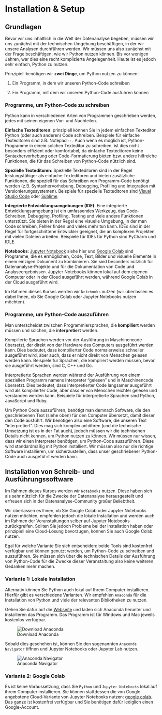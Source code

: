 # Installation & Setup

## Grundlagen

Bevor wir uns inhaltlich in die Welt der Datenanalyse begeben, müssen wir uns zunächst mit der technischen Umgebung beschäftigen, in der wir unsere Analysen durchführen werden. Wir müssen uns also zunächst mit der Frage beschäftigen, wie wir Python nutzen können. Bis vor wenigen Jahren, war dies eine recht komplizierte Angelegenheit. Heute ist es jedoch sehr einfach, Python zu nutzen.

Prinzipiell benötigen wir __zwei Dinge__, um Python nutzen zu können:

1. Ein Programm, in dem wir unseren Python-Code schreiben

2. Ein Programm, mit dem wir unseren Python-Code ausführen können

### Programme, um Python-Code zu schreiben

Python kann in verschiedenen Arten von Programmen geschrieben werden, jedes mit seinen eigenen Vor- und Nachteilen.

__Einfache Texteditoren__: prinzipiell können Sie in jedem einfachen Texteditor Python (oder auch anderen) Code schreiben. Beispiele für einfache Texteditoren sind z.B. Notepad++. Auch wenn es möglich ist, Python-Programme in einem solchen Texteditor zu schreiben, ist dies nicht besonders effizient oder komfortabel, da einfache Texteditoren keine Syntaxhervorhebung oder Code-Formatierung bieten bzw. andere hilfreiche Funktionen, die für das Schreiben von Python-Code nützlich sind.

__Spezielle Texteditoren__: Spezielle Texteditoren sind in der Regel leistungsfähiger als einfache Texteditoren und bieten zusätzliche Funktionen, die speziell für das Schreiben von Programm-Code benötigt werden (z.B. Syntaxhervorhebung, Debugging, Profiling und Integration mit Versionierungssystemen). Beispiele für spezielle Texteditoren sind [Visual Studio Code](https://code.visualstudio.com/) oder [Sublime](https://www.sublimetext.com/).

__Integrierte Entwicklungsumgebungen (IDE)__: Eine integrierte Entwicklungsumgebung ist ein umfassendes Werkzeug, das Code-Schreiben, Debugging, Profiling, Testing und viele andere Funktionen unterstützt. Sie bieten in der Regel eine visuelle Umgebung, in der man Code schreiben, Fehler finden und vieles mehr tun kann. IDEs sind in der Regel für fortgeschrittene Entwickler geeignet, die an komplexen Projekten mit vielen Dateien arbeiten. Beispiele für IDEs für Python sind PyCharm und IDLE.

__Notebooks__:  [Jupyter Notebook](https://jupyter.org/) siehe hier und [Google Colab](https://colab.research.google.com/) sind Programme, die es ermöglichen, Code, Text, Bilder und visuelle Elemente in einem einzigen Dokument zu kombinieren. Sie sind besonders nützlich für Datenanalyse-Projekte und für die Dokumentation von Code und Analyseergebnissen. Jupyter Notebooks können lokal auf dem eigenen Computer oder in der Cloud ausgeführt werden, während Google Colab in der Cloud ausgeführt wird. 

Im Rahmen dieses Kurses werden wir `Notebooks` nutzen (wir überlassen es dabei Ihnen, ob Sie Google Colab oder Jupyter Notebooks nutzen möchten). 

### Programme, um Python-Code auszuführen

Man unterscheidet zwischen Programmiersprachen, die __kompiliert__ werden müssen und solchen, die __interpretiert__ werden. 

Kompilierte Sprachen werden vor der Ausführung in Maschinencode übersetzt, der direkt von der Hardware des Computers ausgeführt werden kann. Dies bedeutet, dass kompilierter Code normalerweise schneller ausgeführt wird, aber auch, dass er nicht direkt von Menschen gelesen werden kann. Beispiele für Sprachen, die kompiliert werden müssen, bevor sie ausgeführt werden, sind C, C++ und Go.

Interpretierte Sprachen werden während der Ausführung von einem speziellen Programm namens Interpreter "gelesen" und in Maschinencode übersetzt. Dies bedeutet, dass interpretierter Code langsamer ausgeführt wird als kompilierter Code, aber dass er von Menschen leichter gelesen und verstanden werden kann. Beispiele für interpretierte Sprachen sind Python, JavaScript und Ruby. 

Um Python Code auszuführen, benötigt man demnach Software, die den geschriebenen Text (siehe oben) für den Computer übersetzt, damit dieser den Code ausführt. Wir benötigen also eine Software, die unseren Text "interpretiert". Dies mag sich komplex anhöhren (und die technische Umsetzung ist es in der Tat auch), jedoch müssen wir die technischen Details nicht kennen, um Python nutzen zu können. Wir müssen nur wissen, dass wir einen Interpreter benötigen, um Python-Code auszuführen. Diese wird standardmäßig mit Python installiert. Wir müssen also nur die richtige Software installieren, um sicherzustellen, dass unser geschriebener Python-Code auch ausgeführt werden kann.

## Installation von Schreib- und Ausführungssoftware

Im Rahmen dieses Kurses werden wir `Notebooks` nutzen. Diese haben sich als sehr nützlich für die Zwecke der Datenanalyse herausgestellt und erfreuen sich in der Datenanalyse-Community großer Beliebtheit. 

Wir überlassen es Ihnen, ob Sie Google Colab oder Jupyter Notebooks nutzen möchten, empfehlen jedoch die lokale Installation und werden auch  im Rahmen der Veranstaltungen selber auf Jupyter Notebooks zurückgreifen. Sollten Sie jedoch Probleme bei der Installation haben oder prinzipiell eine Cloud-Lösung bevorzugen, können Sie auch Google Colab nutzen. 

Egal für welche Variante Sie sich entscheiden: beide Tools sind kostenfrei verfügbar und können genutzt werden, um Python-Code zu schreiben und auszuführen. Sie müssen sich über die technischen Details der Ausführung von Python-Code für die Zwecke dieser Veranstaltung also keine weiteren Gedanken mehr machen. 

### Variante 1: Lokale Installation

Alternativ können Sie Python auch lokal auf Ihrem Computer installieren. Hierfür gibt es verschiedene Varianten. Wir empfehlen `Anaconda` für die Installation von Python und viele der relevanten Bibliotheken zu nutzen. 

Gehen Sie dafür auf die [Webseite](https://www.anaconda.com/) und laden sich Anaconda herunter und installieren das Programm. Das Programm ist für Windows und Mac jeweils kostenlos verfügbar. 

![Download Anaconda](../../_assets/Anaconda.png)


Sobald dies geschehen ist, können Sie den sogenannten `Anaconda Navigator` öffnen und Jupyter Notebooks oder Jupyter Lab nutzen.

![Anaconda Navigator](../../_assets/Anaconda_Navigator.png)

### Variante 2: Google Colab
Es ist keine Voraussetzung, dass Sie `Python` und `Jupyter Notebooks` lokal auf ihrem Computer installieren. Sie können stattdessen die von Google angebotene Cloud-Variante von Jupyter Notebooks nutzen: [google colab](https://colab.research.google.com/). Das ganze ist kostenfrei verfügbar und Sie benötigen dafür lediglich einen Google-Account. 



